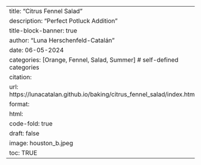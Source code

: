 ---
title: "Citrus Fennel Salad"
description: "Perfect Potluck Addition"
title-block-banner: true
author: "Luna Herschenfeld-Catalán"
date: 06-05-2024
categories: [Orange, Fennel, Salad, Summer] # self-defined categories
citation: 
  url: https://lunacatalan.github.io/baking/citrus_fennel_salad/index.html 
format:
  html:
    code-fold: true
draft: false
image: houston_b.jpeg
toc: TRUE
---